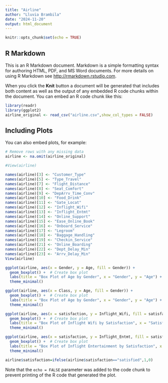 ```yaml
---
title: "Airline" 
author: "Lluvia Brambila"
date: "2024-11-20"
output: html_document
---
```


```r
knitr::opts_chunk$set(echo = TRUE)
```

## R Markdown

This is an R Markdown document. Markdown is a simple formatting syntax for authoring HTML, PDF, and MS Word documents. For more details on using R Markdown see <http://rmarkdown.rstudio.com>.

When you click the **Knit** button a document will be generated that includes both content as well as the output of any embedded R code chunks within the document. You can embed an R code chunk like this:

```r
library(readr)
library(ggplot2)
airline_original <- read_csv("airline.csv",show_col_types = FALSE)

```

## Including Plots

You can also embed plots, for example:

```r
# Remove rows with any missing data
airline <- na.omit(airline_original)

#View(airline)
```

```r
names(airline)[3] <- "Customer_Type"
names(airline)[5] <- "Type_Travel"
names(airline)[7] <- "Flight_Distance"
names(airline)[8] <- "Seat_Comfort"
names(airline)[9] <- "DepArrv_Time_Conv"
names(airline)[10] <- "Food_Drink"
names(airline)[11] <- "Gate_Locat"
names(airline)[12] <- "Inflight_Wifi"
names(airline)[13] <- "Inflight_Entmt"
names(airline)[14] <- "Online_Support"
names(airline)[15] <- "Ease_Online_Book"
names(airline)[16] <- "Onboard_Service"
names(airline)[17] <- "Legroom"
names(airline)[18] <- "Baggage_Handling"
names(airline)[19] <- "Checkin_Service"
names(airline)[21] <- "Online_Boarding"
names(airline)[22] <- "Dept_Delay_Min"
names(airline)[23] <- "Arrv_Delay_Min"
View(airline)

```

```r
ggplot(airline, aes(x = Gender, y = Age, fill = Gender)) +
  geom_boxplot() +  # Create box plot
  labs(title = "Box Plot of Age by Gender", x = "Gender", y = "Age") +  # Add labels
  theme_minimal() 

ggplot(airline, aes(x = Class, y = Age, fill = Gender)) +
  geom_boxplot() +  # Create box plot
  labs(title = "Box Plot of Age by Gender", x = "Gender", y = "Age") +  # Add labels
  theme_minimal() 

ggplot(airline, aes(x = satisfaction, y = Inflight_Wifi, fill = satisfaction)) +
  geom_boxplot() +  # Create box plot
  labs(title = "Box Plot of Inflight Wifi by Satisfaction", x = "Satisfaction", y = "Infight Wifi") +  # Add labels
  theme_minimal() 

ggplot(airline, aes(x = satisfaction, y = Inflight_Entmt, fill = satisfaction)) +
  geom_boxplot() +  # Create box plot
  labs(title = "Box Plot of Inflight Entertainment by Satisfaction", x = "Satisfaction", y = "Infight Entertainment") +  # Add labels
  theme_minimal() 

airline$satisfaction=ifelse(airline$satisfaction=="satisfied",1,0)

```
Note that the `echo = FALSE` parameter was added to the code chunk to prevent printing of the R code that generated the plot.


